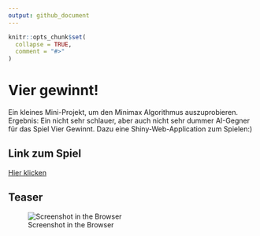 ```yaml
---
output: github_document
---
```


<!-- README.md is generated from README.Rmd. Please edit that file -->

```r
knitr::opts_chunk$set(
  collapse = TRUE,
  comment = "#>"
)
```

# Vier gewinnt!

Ein kleines Mini-Projekt, um den Minimax Algorithmus auszuprobieren.
Ergebnis: Ein nicht sehr schlauer, aber auch nicht sehr dummer AI-Gegner für das Spiel Vier Gewinnt.
Dazu eine Shiny-Web-Application zum Spielen:)

## Link zum Spiel

[Hier klicken](https://esommer.shinyapps.io/vier_gewinnt/)

## Teaser
![Screenshot in the Browser](screenshot.png)